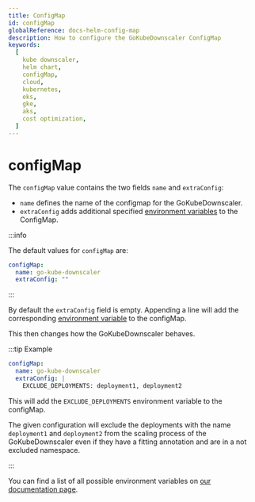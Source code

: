 ```yaml
---
title: ConfigMap
id: configMap
globalReference: docs-helm-config-map
description: How to configure the GoKubeDownscaler ConfigMap
keywords:
  [
    kube downscaler,
    helm chart,
    configMap,
    cloud,
    kubernetes,
    eks,
    gke,
    aks,
    cost optimization,
  ]
---
```


# configMap

The `configMap` value contains the two fields `name` and `extraConfig`:

- `name` defines the name of the configmap for the GoKubeDownscaler.
- `extraConfig` adds additional specified [environment variables](ref:docs-environment-variables) to the ConfigMap.

:::info

The default values for `configMap` are:

```yaml
configMap:
  name: go-kube-downscaler
  extraConfig: ""
```

:::

By default the `extraConfig` field is empty.
Appending a line will add the corresponding [environment variable](ref:docs-environment-variables) to the configMap.

This then changes how the GoKubeDownscaler behaves.

:::tip Example

```yaml
configMap:
  name: go-kube-downscaler
  extraConfig: |
    EXCLUDE_DEPLOYMENTS: deployment1, deployment2
```

This will add the `EXCLUDE_DEPLOYMENTS` environment variable to the configMap.

The given configuration will exclude the deployments with the name `deployment1` and `deployment2`
from the scaling process of the GoKubeDownscaler even if they have a fitting annotation and are in a not excluded namespace.

:::

You can find a list of all possible environment variables on [our documentation page](ref:docs-environment-variables).
